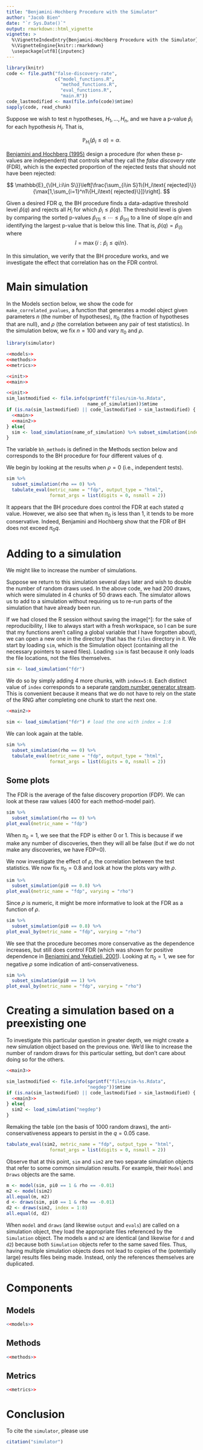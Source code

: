 ```yaml
---
title: "Benjamini-Hochberg Procedure with the Simulator"
author: "Jacob Bien"
date: "`r Sys.Date()`"
output: rmarkdown::html_vignette
vignette: >
  %\VignetteIndexEntry{Benjamini-Hochberg Procedure with the Simulator}
  %\VignetteEngine{knitr::rmarkdown}
  \usepackage[utf8]{inputenc}
---
```


```r
library(knitr)
code <- file.path("false-discovery-rate",
                  c("model_functions.R", 
                    "method_functions.R",
                    "eval_functions.R", 
                    "main.R"))
code_lastmodified <- max(file.info(code)$mtime)
sapply(code, read_chunk)
```

Suppose we wish to test $n$ hypotheses, $H_1,\ldots, H_n$, and we have a p-value $\hat p_i$ for each hypothesis $H_i$.  That is,

$$
\mathbb{P}_{H_i}(\hat p_i\le \alpha) = \alpha.
$$

[Benjamini and Hochberg (1995)](http://www.jstor.org/stable/2346101) design a procedure (for when these p-values are independent) that controls what they call the *false discovery rate* (FDR), which is the expected proportion of the rejected tests that should not have been rejected:

$$
\mathbb{E}_{\{H_i:i\in S\}}\left[\frac{\sum_{i\in S}1\{H_i\text{ rejected}\}}{\max[1,\sum_{i=1}^n1\{H_i\text{ rejected}\}]}\right].
$$

Given a desired FDR $q$, the BH procedure finds a data-adaptive threshold level $\hat p(q)$ and rejects all $H_i$ for which $\hat p_i\le \hat p(q)$.  The threshold level is given by comparing the sorted p-values $\hat p_{(1)}\le \cdots \le \hat p_{(n)}$ to a line of slope $q/n$ and identifying the largest p-value that is below this line.  That is, $\hat p(q)=\hat p_{(\hat i)}$ where
$$
\hat i = \max\{i: \hat p_i \le q i / n\}.
$$

In this simulation, we verify that the BH procedure works, and we investigate the effect that correlation has on the FDR control.

# Main simulation

In the Models section below, we show the code for `make_correlated_pvalues`, a function that generates a model object given parameters $n$ (the number of hypotheses), $\pi_0$ (the fraction of hypotheses that are null), and $\rho$ (the correlation between any pair of test statistics).  In the simulation below, we fix $n=100$ and vary $\pi_0$ and $\rho$.

```r
library(simulator)
```

```r
<<models>>
<<methods>>
<<metrics>>
```

```r
<<init>>
<<main>>
```

```r
<<init>>
sim_lastmodified <- file.info(sprintf("files/sim-%s.Rdata",
                              name_of_simulation))$mtime
if (is.na(sim_lastmodified) || code_lastmodified > sim_lastmodified) {
  <<main>>
  <<main2>>
} else{
  sim <- load_simulation(name_of_simulation) %>% subset_simulation(index = 1:4)
}
```

The variable `bh_methods` is defined in the Methods section below and corresponds to the BH procedure for four different values of $q$.

We begin by looking at the results when $\rho=0$ (i.e., independent tests).

```r
sim %>% 
  subset_simulation(rho == 0) %>% 
  tabulate_eval(metric_name = "fdp", output_type = "html", 
                format_args = list(digits = 0, nsmall = 2))
```

It appears that the BH procedure does control the FDR at each stated $q$ value.  However, we also see that when $\pi_0$ is less than 1, it tends to be more conservative.  Indeed, Benjamini and Hochberg show that the FDR of BH does not exceed $\pi_0q$.

# Adding to a simulation

We might like to increase the number of simulations.  

Suppose we return to this simulation several days later and wish to double the number of random draws used.  In the above code, we had 200 draws, which were simulated in 4 chunks of 50 draws each.  The simulator allows us to add to a simulation without requiring us to re-run parts of the simulation that have already been run.  

If we had closed the R session without saving the image[^]:
for the sake of reproducibility, I like to always start with a fresh workspace, so I can be sure that my functions aren't calling a global variable that I have forgotten about), we can open a new one in the directory that has the `files` directory in it.  We start by loading `sim`, which is the Simulation object (containing all the necessary pointers to saved files).  Loading `sim` is fast because it only loads the file locations, not the files themselves.

```r
sim <- load_simulation("fdr")
```

We do so by simply adding 4 more chunks, with `index=5:8`.  Each distinct value of `index` corresponds to a separate [random number generator stream](http://www.iro.umontreal.ca/~lecuyer/myftp/papers/streams00.pdf).  This is convenient because it means that we do not have to rely on the state of the RNG after completing one chunk to start the next one.


```r
<<main2>>
```

```r
sim <- load_simulation("fdr") # load the one with index = 1:8
```

We can look again at the table.

```r
sim %>% 
  subset_simulation(rho == 0) %>% 
  tabulate_eval(metric_name = "fdp", output_type = "html", 
                format_args = list(digits = 0, nsmall = 2))
```



## Some plots

The FDR is the average of the false discovery proportion (FDP).  We can look at these raw values (400 for each method-model pair).

```r
sim %>% 
  subset_simulation(rho == 0) %>% 
plot_eval(metric_name = "fdp")
```

When $\pi_0=1$, we see that the FDP is either 0 or 1.  This is because if we make any number of discoveries, then they will all be false (but if we do not make any discoveries, we have FDP=0).

We now investigate the effect of $\rho$, the correlation between the test statistics. We now fix $\pi_0=0.8$ and look at how the plots vary with $\rho$.

```r
sim %>% 
  subset_simulation(pi0 == 0.8) %>% 
plot_eval(metric_name = "fdp", varying = "rho")
```

Since $\rho$ is numeric, it might be more informative to look at the FDR as a function of $\rho$.

```r
sim %>% 
  subset_simulation(pi0 == 0.8) %>% 
plot_eval_by(metric_name = "fdp", varying = "rho")
```

We see that the procedure becomes more conservative as the dependence increases, but still does control FDR (which was shown for positive dependence in [Benjamini and Yekutieli, 2001](https://projecteuclid.org/euclid.aos/1013699998)). Looking at $\pi_0=1$, we see for negative $\rho$ some indication of anti-conservativeness.

```r
sim %>% 
  subset_simulation(pi0 == 1) %>% 
plot_eval_by(metric_name = "fdp", varying = "rho")
```

# Creating a simulation based on a preexisting one

To investigate this particular question in greater depth, we might create a new simulation object based on the previous one.  We'd like to increase the number of random draws for this particular setting, but don't care about doing so for the others.

```r
<<main3>>
```

```r
sim_lastmodified <- file.info(sprintf("files/sim-%s.Rdata",
                              "negdep"))$mtime
if (is.na(sim_lastmodified) || code_lastmodified > sim_lastmodified) {
  <<main3>>
} else{
  sim2 <- load_simulation("negdep")
}
```

Remaking the table (on the basis of 1000 random draws), the anti-conservativeness appears to persist in the $q=0.05$ case.

```r
tabulate_eval(sim2, metric_name = "fdp", output_type = "html", 
                format_args = list(digits = 0, nsmall = 2))
```

Observe that at this point, `sim` and `sim2` are two separate simulation objects that refer to some common simulation results.  For example, their `Model` and `Draws` objects are the same.

```r
m <- model(sim, pi0 == 1 & rho == -0.01)
m2 <- model(sim2)
all.equal(m, m2)
d <- draws(sim, pi0 == 1 & rho == -0.01)
d2 <- draws(sim2, index = 1:8)
all.equal(d, d2)
```

When `model` and `draws` (and likewise `output` and `evals`) are called on a simulation object, they load the appropriate files referenced by the `Simulation` object.  The models `m` and `m2` are identical (and likewise for `d` and `d2`) because both `Simulation` objects refer to the same saved files.  Thus, having multiple simulation objects does not lead to copies of the (potentially large) results files being made.  Instead, only the references themselves are duplicated.

# Components

## Models

```r
<<models>>
```

## Methods

```r
<<methods>>
```

## Metrics

```r
<<metrics>>
```


# Conclusion

To cite the `simulator`, please use

```r
citation("simulator")
```
